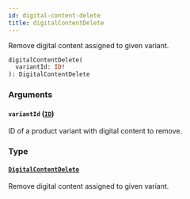 ```yaml
---
id: digital-content-delete
title: digitalContentDelete
---
```


Remove digital content assigned to given variant.

```graphql
digitalContentDelete(
  variantId: ID!
): DigitalContentDelete
```

### Arguments

#### `variantId` ([`ID`](../../../developer/api-reference/scalars/id))

ID of a product variant with digital content to remove.

### Type

#### [`DigitalContentDelete`](../../../developer/api-reference/objects/digital-content-delete)

Remove digital content assigned to given variant.
